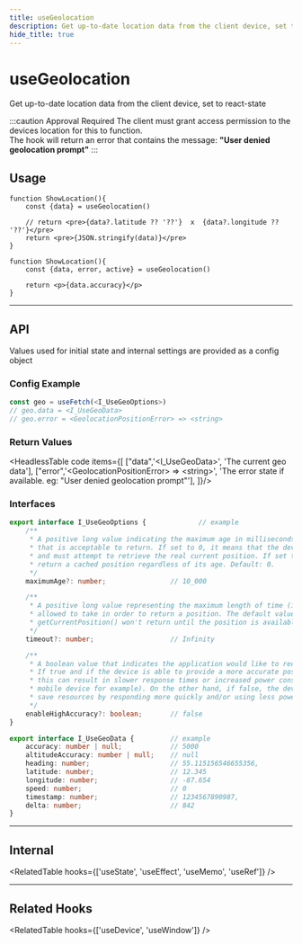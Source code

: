 ```yaml
---
title: useGeolocation
description: Get up-to-date location data from the client device, set to react-state
hide_title: true
---
```


<MainText>
<h1>useGeolocation</h1>
Get up-to-date location data from the client device, set to react-state
</MainText>




:::caution Approval Required
The client must grant access permission to the devices location for this to function.  
The hook will return an error that contains the message: **"User denied geolocation prompt"**
:::










## Usage

<Tabs>
<TabItem value='simple' label='Simple'>

```tsx live
function ShowLocation(){
    const {data} = useGeolocation()

    // return <pre>{data?.latitude ?? '??'}  x  {data?.longitude ?? '??'}</pre>
    return <pre>{JSON.stringify(data)}</pre>
}
```

</TabItem>


<TabItem value='Advanced' label='Advanced'>

```tsx live
function ShowLocation(){
    const {data, error, active} = useGeolocation()

    return <p>{data.accuracy}</p>
}
```

</TabItem>

</Tabs>








<!--=========================================================================-->

<hr />

## API 
 
Values used for initial state and internal settings are provided as a config
object 
           
### Config Example

```ts
const geo = useFetch(<I_UseGeoOptions>)
// geo.data = <I_UseGeoData>
// geo.error = <GeolocationPositionError> => <string>
```


### Return Values

<HeadlessTable code items={[
    ["data",'&lt;I_UseGeoData>', 'The current geo data'],
    ["error",'&lt;GeolocationPositionError>&nbsp;=>&nbsp;&lt;string>', 'The error state if available. eg: "User denied geolocation prompt"'],
]}/>

### Interfaces
```ts
export interface I_UseGeoOptions {             // example
    /** 
     * A positive long value indicating the maximum age in milliseconds of a possible cached position 
     * that is acceptable to return. If set to 0, it means that the device cannot use a cached position 
     * and must attempt to retrieve the real current position. If set to Infinity the device must 
     * return a cached position regardless of its age. Default: 0.
     */
    maximumAge?: number;                // 10_000

    /**
     * A positive long value representing the maximum length of time (in milliseconds) the device is 
     * allowed to take in order to return a position. The default value is Infinity, meaning that 
     * getCurrentPosition() won't return until the position is available.
     */
    timeout?: number;                   // Infinity

    /**
     * A boolean value that indicates the application would like to receive the best possible results. 
     * If true and if the device is able to provide a more accurate position, it will do so. Note that 
     * this can result in slower response times or increased power consumption (with a GPS chip on a 
     * mobile device for example). On the other hand, if false, the device can take the liberty to 
     * save resources by responding more quickly and/or using less power. Default: false.
     */
    enableHighAccuracy?: boolean;       // false
}

export interface I_UseGeoData {         // example
    accuracy: number | null;            // 5000 
    altitudeAccuracy: number | null;    // null
    heading: number;                    // 55.115156546655356,       
    latitude: number;                   // 12.345 
    longitude: number;                  // -87.654 
    speed: number;                      // 0 
    timestamp: number;                  // 1234567890987, 
    delta: number;                      // 842 
} 
```




<!-- ignore-hook-methods -->





<!--=========================================================================-->

<hr />


## Internal

<RelatedTable hooks={['useState', 'useEffect', 'useMemo', 'useRef']} />



<!--=========================================================================-->

<hr />


## Related Hooks

<RelatedTable hooks={['useDevice', 'useWindow']} />

